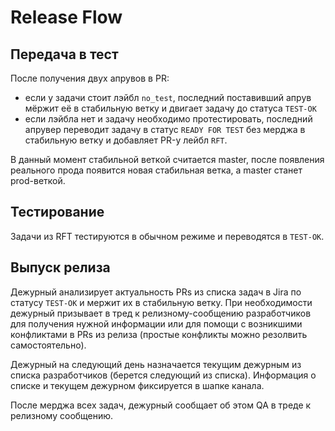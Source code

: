
<Meta title="Документация/Release Flow" />

# Release Flow

## Передача в тест

После получения двух апрувов в PR:
* если у задачи стоит лэйбл `no_test`, последний поставивший апрув мёржит её в стабильную ветку и двигает задачу до статуса `TEST-OK`
* если лэйбла нет и задачу необходимо протестировать, последний апрувер переводит задачу в статус `READY FOR TEST` без мерджа в стабильную ветку и добавляет PR-у лейбл `RFT`.

В данный момент стабильной веткой считается master, после появления реального прода появится новая стабильная ветка, а master станет prod-веткой.

## Тестирование

Задачи из RFT тестируются в обычном режиме и переводятся в `TEST-OK`.

## Выпуск релиза

Дежурный анализирует актуальность PRs из списка задач в Jira по статусу `TEST-OK` и мержит их в стабильную ветку. При необходимости дежурный призывает в тред к релизному-сообщению разработчиков для получения нужной информации или для помощи с возникшими конфликтами в PRs из релиза (простые конфликты можно резолвить самостоятельно).

Дежурный на следующий день назначается текущим дежурным из списка разработчиков (берется следующий из списка). Информация о списке и текущем дежурном фиксируется в шапке канала.

После мерджа всех задач, дежурный сообщает об этом QA в треде к релизному сообщению.
